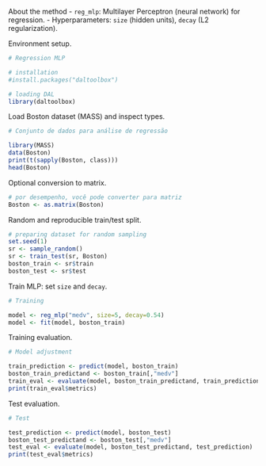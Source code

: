 About the method
- `reg_mlp`: Multilayer Perceptron (neural network) for regression.
- Hyperparameters: `size` (hidden units), `decay` (L2 regularization).

Environment setup.
```r
# Regression MLP

# installation 
#install.packages("daltoolbox")

# loading DAL
library(daltoolbox) 
```

Load Boston dataset (MASS) and inspect types.
```r
# Conjunto de dados para análise de regressão

library(MASS)
data(Boston)
print(t(sapply(Boston, class)))
head(Boston)
```

Optional conversion to matrix.
```r
# por desempenho, você pode converter para matriz
Boston <- as.matrix(Boston)
```

Random and reproducible train/test split.
```r
# preparing dataset for random sampling
set.seed(1)
sr <- sample_random()
sr <- train_test(sr, Boston)
boston_train <- sr$train
boston_test <- sr$test
```

Train MLP: set `size` and `decay`.
```r
# Training

model <- reg_mlp("medv", size=5, decay=0.54)
model <- fit(model, boston_train)
```

Training evaluation.
```r
# Model adjustment

train_prediction <- predict(model, boston_train)
boston_train_predictand <- boston_train[,"medv"]
train_eval <- evaluate(model, boston_train_predictand, train_prediction)
print(train_eval$metrics)
```

Test evaluation.
```r
# Test

test_prediction <- predict(model, boston_test)
boston_test_predictand <- boston_test[,"medv"]
test_eval <- evaluate(model, boston_test_predictand, test_prediction)
print(test_eval$metrics)
```
